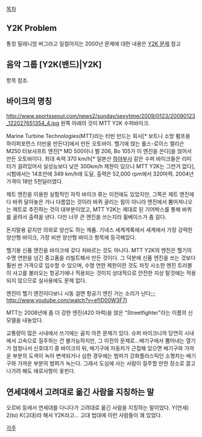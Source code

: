 [[목차]]

== Y2K Problem ==
통칭 밀레니엄 버그라고 일컬어지는 2000년 문제에 대한 내용은
[[Y2K 문제]] 참고

== 음악 그룹 [Y2K(밴드)|Y2K] ==
항목 참조.
== 바이크의 명칭 ==
http://www.sportsseoul.com/news2/sunday/sexytime/2009/0123/20090123_122027651354_4.jpg
왼쪽 아래의 것이 MTT Y2K 수퍼바이크.

Marine Turbine Technologies(MTT)라는 터빈 만드는 회사[* 보트나 소방 펌프용 하이퍼포먼스 터빈을 만든다]에서 만든 오토바이. 헬기에 얹는 롤스-로이스 앨리슨 M250 터보샤프트 엔진[* MD 500이나 벨 206, Bo 105가 이 엔진을 쓴다]을 얹어서 만든 오토바이다.
최대 속력 370 km/h[* 일본산 [[하야부사]] 같은 수퍼 바이크들은 리미터가 걸려있어서 실성능보다 낮은 300km/h 제한이 있으나 MTT Y2K는 그런거 없다], 시험에서는 14초만에 349 km/h에 도달, 출력은 52,000 rpm에서 320마력. 2004년 가격이 18만 5천달러였다. 

제트 엔진을 이용한 실험적인 자작 바이크 류는 이전에도 있었지만, 그쪽은 제트 엔진에다 바퀴 달아놓은 거나 다름없는 것이라 바퀴 굴리는 힘이 아니라 엔진에서 뿜어져나오는 제트로 추진하는 것이 대부분이었고, MTT Y2K는 제대로 된 기어박스를 통해 바퀴를 굴려서 출력을 낸다. 다만 너무 큰 엔진을 쓰는지라 휠베이스가 좀 길다.

돈지랄용 같지만 의외로 양산도 하는 제품. 기네스 세계게록에서 세계에서 가장 강력한 양산형 바이크, 가장 비싼 양산형 바이크 항목에 등극해있다.

헬기용 신품 엔진을 바이크에 갖다 처바르는 것도 아니다. MTT Y2K의 엔진은 헬기의 수명 연한을 넘긴 중고품을 리빌트해서 만든 것이다. 그 덕분에 신품 엔진을 쓰는 것보다 훨씬 싼 가격으로 입수할 수 있으며, 수명 연한 제한이란 것도 차칫 사소한 엔진 트러블이 사고를 불러오는 항공기에나 적용되는 것이지 상대적으로 안전한 지상 탈것에는 적용되지 않으므로 실사용에도 문제 없다.

엔진이 헬기 엔진이다보니 시동 걸면 항공기 엔진 거는 소리가 난다;;;
http://www.youtube.com/watch?v=efID00W3F7I

MTT는 2008년에 좀 더 강한 엔진(420 마력)을 얹은 "Streetfighter"라는 이름의 신모델을 내놓았다.

교통량이 많은 시내에서 쓰기에는 골치 아픈 문제가 있다.  
슈퍼 바이크니까 당연히 시내에서 고속으로 질주하는 건 불가능하지만, 그 이전의 문제로...배기구에서 뿜어내는 열기가 엄청나서 신호대기 중 바이크의 뒤, 배기구에 자동차가 근접해 있으면 배기구와 가까운 부분의 도색이 녹아 변색되거나 심한 경우에는 범퍼가 강화플라스틱인 소형차는 배기구와 가까운 부분의 범퍼가 녹는다. 그래서 도심에 사는 사람이 질주할 만한 장소로 끌고 나가려 해도 애로사항이 꽃핀다.

== 연세대에서 고려대로 옮긴 사람을 지칭하는 말 ==
오르비 등에서 연세대를 다니다가 고려대로 옮긴 사람을 지칭하는 말이었다. Y(연세) 2(to) K(고대)라 해서 Y2K라고...
고대 법대에 이런 사람들이 꽤 있었다.

[[각주]]

